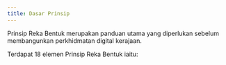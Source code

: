 ```yaml
---
title: Dasar Prinsip
---
```


Prinsip Reka Bentuk merupakan panduan utama yang diperlukan sebelum membangunkan perkhidmatan digital kerajaan.

Terdapat 18 elemen Prinsip Reka Bentuk iaitu:

<Cards>
  <Card
    href="/docs/prinsip/1-berpaksikan-rakyat"
    title="1. Berpaksikan Rakyat"
  />
  <Card href="/docs/prinsip/2-berpacukan-data" title="2. Berpacukan Data" />
  <Card
    href="/docs/prinsip/3-kandungan-terancang"
    title="3. Kandungan Terancang"
  />
  <Card
    href="/docs/prinsip/4-teknologi-bersesuaian"
    title="4. Teknologi Bersesuaian"
  />
  <Card
    href="/docs/prinsip/5-antara-muka-minimalis-dan-mudah"
    title="5. Antara Muka Minimalis dan Mudah"
  />
  <Card href="/docs/prinsip/6-seragam" title="6. Seragam" />
  <Card
    href="/docs/prinsip/7-paparan-menu-jelas"
    title="7. Paparan/Menu Jelas"
  />
  <Card href="/docs/prinsip/8-realistik" title="8. Realistik" />
  <Card href="/docs/prinsip/9-kognitif" title="9. Kognitif" />
  <Card href="/docs/prinsip/10-fleksibel" title="10. Fleksibel" />
  <Card href="/docs/prinsip/11-komunikasi" title="11. Komunikasi" />
  <Card
    href="/docs/prinsip/12-struktur-hierarki"
    title="12. Struktur Hierarki"
  />
  <Card
    href="/docs/prinsip/13-komponen-antara-muka-dan-pengalaman-pengguna-ui-ux"
    title="13. Komponen Antara Muka dan Pengalaman Pengguna (UI/UX)"
  />
  <Card href="/docs/prinsip/14-tipografi" title="14. Tipografi" />
  <Card href="/docs/prinsip/15-tetapan-lalai" title="15. Tetapan Lalai" />
  <Card href="/docs/prinsip/16-kawalan-pengguna" title="16. Kawalan Pengguna" />
  <Card href="/docs/prinsip/17-pencegahan-ralat" title="17. Pencegahan Ralat" />
  <Card
    href="/docs/prinsip/18-panduan-dan-dokumentasi"
    title="18. Panduan dan Dokumentasi"
  />
</Cards>
